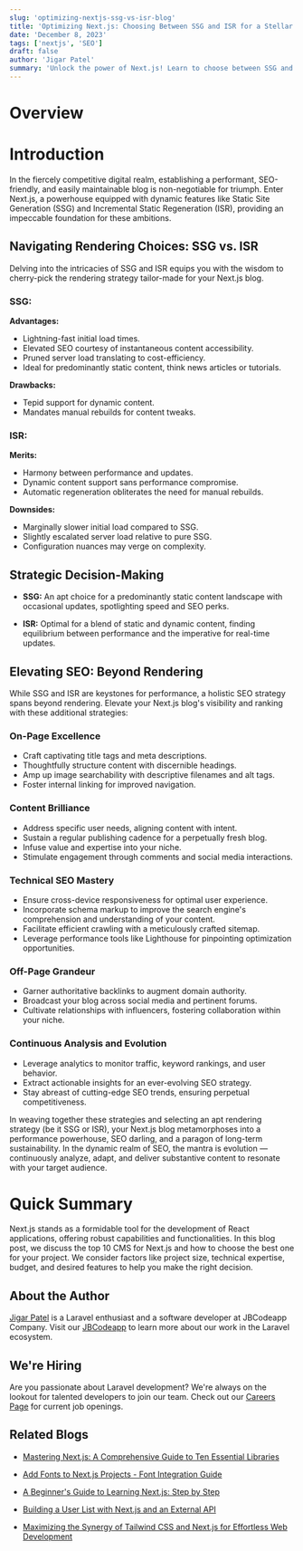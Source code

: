 ```yaml
---
slug: 'optimizing-nextjs-ssg-vs-isr-blog'
title: 'Optimizing Next.js: Choosing Between SSG and ISR for a Stellar Blog'
date: 'December 8, 2023'
tags: ['nextjs', 'SEO']
draft: false
author: 'Jigar Patel'
summary: 'Unlock the power of Next.js! Learn to choose between SSG and ISR for a high-performing, SEO-friendly blog with lasting success.'
---
```


# Overview

<TOCInline
  toc={props.toc}
  exclude="Overview"
  toHeading={2}
  defaultimage="optimizing-nextjs-ssg-vs-isr-blog"
/>

# Introduction

In the fiercely competitive digital realm, establishing a performant, SEO-friendly, and easily maintainable blog is non-negotiable for triumph. Enter Next.js, a powerhouse equipped with dynamic features like Static Site Generation (SSG) and Incremental Static Regeneration (ISR), providing an impeccable foundation for these ambitions.

## Navigating Rendering Choices: SSG vs. ISR

Delving into the intricacies of SSG and ISR equips you with the wisdom to cherry-pick the rendering strategy tailor-made for your Next.js blog.

### SSG:

**Advantages:**

- Lightning-fast initial load times.
- Elevated SEO courtesy of instantaneous content accessibility.
- Pruned server load translating to cost-efficiency.
- Ideal for predominantly static content, think news articles or tutorials.

**Drawbacks:**

- Tepid support for dynamic content.
- Mandates manual rebuilds for content tweaks.

### ISR:

**Merits:**

- Harmony between performance and updates.
- Dynamic content support sans performance compromise.
- Automatic regeneration obliterates the need for manual rebuilds.

**Downsides:**

- Marginally slower initial load compared to SSG.
- Slightly escalated server load relative to pure SSG.
- Configuration nuances may verge on complexity.

## Strategic Decision-Making

- **SSG:** An apt choice for a predominantly static content landscape with occasional updates, spotlighting speed and SEO perks.

- **ISR:** Optimal for a blend of static and dynamic content, finding equilibrium between performance and the imperative for real-time updates.

## Elevating SEO: Beyond Rendering

While SSG and ISR are keystones for performance, a holistic SEO strategy spans beyond rendering. Elevate your Next.js blog's visibility and ranking with these additional strategies:

### On-Page Excellence

- Craft captivating title tags and meta descriptions.
- Thoughtfully structure content with discernible headings.
- Amp up image searchability with descriptive filenames and alt tags.
- Foster internal linking for improved navigation.

### Content Brilliance

- Address specific user needs, aligning content with intent.
- Sustain a regular publishing cadence for a perpetually fresh blog.
- Infuse value and expertise into your niche.
- Stimulate engagement through comments and social media interactions.

### Technical SEO Mastery

- Ensure cross-device responsiveness for optimal user experience.
- Incorporate schema markup to improve the search engine's comprehension and understanding of your content.
- Facilitate efficient crawling with a meticulously crafted sitemap.
- Leverage performance tools like Lighthouse for pinpointing optimization opportunities.

### Off-Page Grandeur

- Garner authoritative backlinks to augment domain authority.
- Broadcast your blog across social media and pertinent forums.
- Cultivate relationships with influencers, fostering collaboration within your niche.

### Continuous Analysis and Evolution

- Leverage analytics to monitor traffic, keyword rankings, and user behavior.
- Extract actionable insights for an ever-evolving SEO strategy.
- Stay abreast of cutting-edge SEO trends, ensuring perpetual competitiveness.

In weaving together these strategies and selecting an apt rendering strategy (be it SSG or ISR), your Next.js blog metamorphoses into a performance powerhouse, SEO darling, and a paragon of long-term sustainability. In the dynamic realm of SEO, the mantra is evolution — continuously analyze, adapt, and deliver substantive content to resonate with your target audience.

# Quick Summary

Next.js stands as a formidable tool for the development of React applications, offering robust capabilities and functionalities. In this blog post, we discuss the top 10 CMS for Next.js and how to choose the best one for your project. We consider factors like project size, technical expertise, budget, and desired features to help you make the right decision.

## About the Author

[Jigar Patel](https://expertlaravel.com) is a Laravel enthusiast and a software developer at JBCodeapp Company. Visit our [JBCodeapp](https://jbcodeapp.com) to learn more about our work in the Laravel ecosystem.

## We're Hiring

Are you passionate about Laravel development? We're always on the lookout for talented developers to join our team. Check out our [Careers Page](https://jbcodeapp.com/career) for current job openings.

## Related Blogs

- [Mastering Next.js: A Comprehensive Guide to Ten Essential Libraries](mastering-next-js-essential-libraries-guide)

- [Add Fonts to Next.js Projects - Font Integration Guide](add-fonts-in-to-nextjs-projects)

- [A Beginner's Guide to Learning Next.js: Step by Step](beginners-guide-learning-nextjs-step-by-step)

- [Building a User List with Next.js and an External API](building-user-list-nextjs-external-api)

- [Maximizing the Synergy of Tailwind CSS and Next.js for Effortless Web Development](maximizing-synergy-tailwind-css-next-js-web-development)
